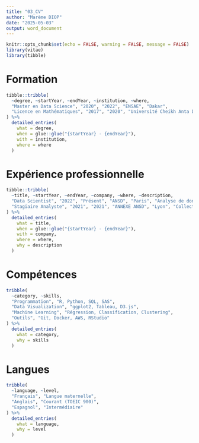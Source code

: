 ---
title: "03_CV"
author: "Marème DIOP"
date: "2025-05-03"
output: word_document
---




```{r setup, include=FALSE}
knitr::opts_chunk$set(echo = FALSE, warning = FALSE, message = FALSE)
library(vitae)
library(tibble)
```

# Formation

```{r education}
tibble::tribble(
  ~degree, ~startYear, ~endYear, ~institution, ~where,
  "Master en Data Science", "2020", "2022", "ENSAE", "Dakar",
  "Licence en Mathématiques", "2017", "2020", "Université Cheikh Anta DIOP", "Dakar"
) %>% 
  detailed_entries(
    what = degree,
    when = glue::glue("{startYear} - {endYear}"),
    with = institution,
    where = where
  )
```

# Expérience professionnelle

```{r experience}
tibble::tribble(
  ~title, ~startYear, ~endYear, ~company, ~where, ~description,
  "Data Scientist", "2022", "Présent", "ANSD", "Paris", "Analyse de données, développement de modèles prédictifs, visualisation de données",
  "Stagiaire Analyste", "2021", "2021", "ANNEXE ANSD", "Lyon", "Collecte et analyse de données, reporting"
) %>% 
  detailed_entries(
    what = title,
    when = glue::glue("{startYear} - {endYear}"),
    with = company,
    where = where,
    why = description
  )
```

# Compétences

```{r skills}
tribble(
  ~category, ~skills,
  "Programmation", "R, Python, SQL, SAS",
  "Data Visualization", "ggplot2, Tableau, D3.js",
  "Machine Learning", "Régression, Classification, Clustering",
  "Outils", "Git, Docker, AWS, RStudio"
) %>% 
  detailed_entries(
    what = category,
    why = skills
  )
```

# Langues

```{r languages}
tribble(
  ~language, ~level,
  "Français", "Langue maternelle",
  "Anglais", "Courant (TOEIC 900)",
  "Espagnol", "Intermédiaire"
) %>% 
  detailed_entries(
    what = language,
    why = level
  )
```